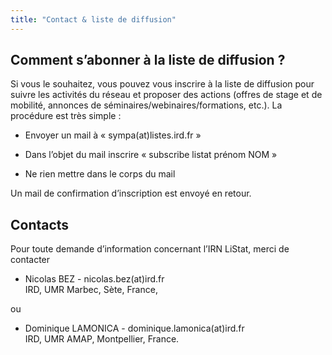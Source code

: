 ```yaml
---
title: "Contact & liste de diffusion"
---
```


## Comment s'abonner à la liste de diffusion ?

Si vous le souhaitez, vous pouvez vous inscrire à la liste de diffusion pour suivre les activités du réseau et proposer des actions (offres de stage et de mobilité, annonces de séminaires/webinaires/formations, etc.). La procédure est très simple :

* Envoyer un mail à « sympa(at)listes.ird.fr »

* Dans l’objet du mail inscrire « subscribe listat prénom NOM »

* Ne rien mettre dans le corps du mail

Un mail de confirmation d’inscription est envoyé en retour.

## Contacts

Pour toute demande d'information concernant l'IRN LiStat, merci de contacter

* Nicolas BEZ - nicolas.bez(at)ird.fr \
IRD, UMR Marbec, Sète, France,

ou

* Dominique LAMONICA - dominique.lamonica(at)ird.fr \
IRD, UMR AMAP, Montpellier, France.

